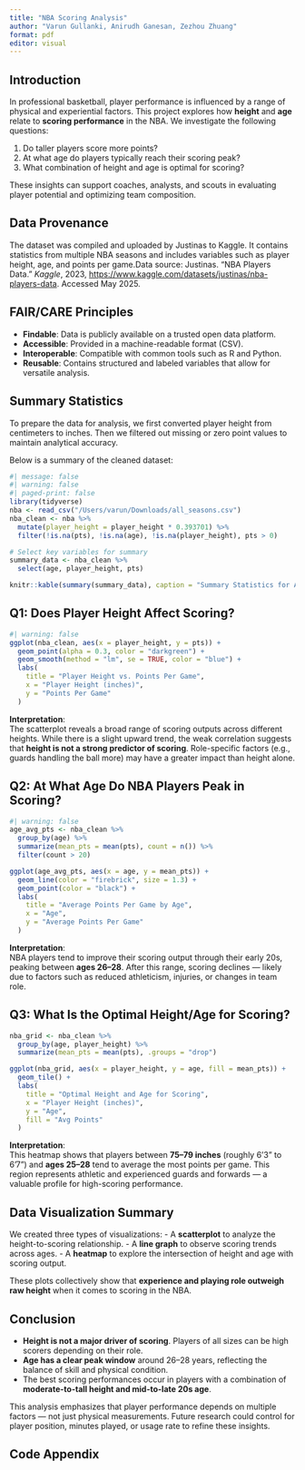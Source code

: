 ```yaml
---
title: "NBA Scoring Analysis"
author: "Varun Gullanki, Anirudh Ganesan, Zezhou Zhuang"
format: pdf
editor: visual
---
```


## Introduction

In professional basketball, player performance is influenced by a range of physical and experiential factors. This project explores how **height** and **age** relate to **scoring performance** in the NBA. We investigate the following questions:

1.  Do taller players score more points?
2.  At what age do players typically reach their scoring peak?
3.  What combination of height and age is optimal for scoring?

These insights can support coaches, analysts, and scouts in evaluating player potential and optimizing team composition.

## Data Provenance

The dataset was compiled and uploaded by Justinas to Kaggle. It contains statistics from multiple NBA seasons and includes variables such as player height, age, and points per game.Data source: Justinas. “NBA Players Data.” *Kaggle*, 2023, <https://www.kaggle.com/datasets/justinas/nba-players-data>. Accessed May 2025.

## FAIR/CARE Principles

-   **Findable**: Data is publicly available on a trusted open data platform.
-   **Accessible**: Provided in a machine-readable format (CSV).
-   **Interoperable**: Compatible with common tools such as R and Python.
-   **Reusable**: Contains structured and labeled variables that allow for versatile analysis.

## Summary Statistics

To prepare the data for analysis, we first converted player height from centimeters to inches. Then we filtered out missing or zero point values to maintain analytical accuracy.

Below is a summary of the cleaned dataset:

```r
#| message: false
#| warning: false
#| paged-print: false
library(tidyverse)
nba <- read_csv("/Users/varun/Downloads/all_seasons.csv")
nba_clean <- nba %>%
  mutate(player_height = player_height * 0.393701) %>%
  filter(!is.na(pts), !is.na(age), !is.na(player_height), pts > 0)

# Select key variables for summary
summary_data <- nba_clean %>%
  select(age, player_height, pts)

knitr::kable(summary(summary_data), caption = "Summary Statistics for Age, Height (in), and Points")
```


## Q1: Does Player Height Affect Scoring?

```r
#| warning: false
ggplot(nba_clean, aes(x = player_height, y = pts)) +
  geom_point(alpha = 0.3, color = "darkgreen") +
  geom_smooth(method = "lm", se = TRUE, color = "blue") +
  labs(
    title = "Player Height vs. Points Per Game",
    x = "Player Height (inches)",
    y = "Points Per Game"
  )
```

**Interpretation**:\
The scatterplot reveals a broad range of scoring outputs across different heights. While there is a slight upward trend, the weak correlation suggests that **height is not a strong predictor of scoring**. Role-specific factors (e.g., guards handling the ball more) may have a greater impact than height alone.


## Q2: At What Age Do NBA Players Peak in Scoring?

```r
#| warning: false
age_avg_pts <- nba_clean %>%
  group_by(age) %>%
  summarize(mean_pts = mean(pts), count = n()) %>%
  filter(count > 20)

ggplot(age_avg_pts, aes(x = age, y = mean_pts)) +
  geom_line(color = "firebrick", size = 1.3) +
  geom_point(color = "black") +
  labs(
    title = "Average Points Per Game by Age",
    x = "Age",
    y = "Average Points Per Game"
  )
```

**Interpretation**:\
NBA players tend to improve their scoring output through their early 20s, peaking between **ages 26–28**. After this range, scoring declines — likely due to factors such as reduced athleticism, injuries, or changes in team role.


## Q3: What Is the Optimal Height/Age for Scoring?

```r
nba_grid <- nba_clean %>%
  group_by(age, player_height) %>%
  summarize(mean_pts = mean(pts), .groups = "drop")

ggplot(nba_grid, aes(x = player_height, y = age, fill = mean_pts)) +
  geom_tile() +
  labs(
    title = "Optimal Height and Age for Scoring",
    x = "Player Height (inches)",
    y = "Age",
    fill = "Avg Points"
  )
```

**Interpretation**:\
This heatmap shows that players between **75–79 inches** (roughly 6'3" to 6'7") and **ages 25–28** tend to average the most points per game. This region represents athletic and experienced guards and forwards — a valuable profile for high-scoring performance.


## Data Visualization Summary

We created three types of visualizations: - A **scatterplot** to analyze the height-to-scoring relationship. - A **line graph** to observe scoring trends across ages. - A **heatmap** to explore the intersection of height and age with scoring output.

These plots collectively show that **experience and playing role outweigh raw height** when it comes to scoring in the NBA.

## Conclusion

-   **Height is not a major driver of scoring**. Players of all sizes can be high scorers depending on their role.
-   **Age has a clear peak window** around 26–28 years, reflecting the balance of skill and physical condition.
-   The best scoring performances occur in players with a combination of **moderate-to-tall height and mid-to-late 20s age**.

This analysis emphasizes that player performance depends on multiple factors — not just physical measurements. Future research could control for player position, minutes played, or usage rate to refine these insights.

## Code Appendix

```r
```
